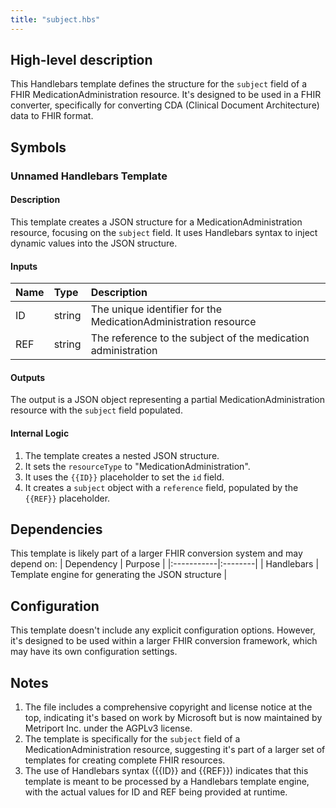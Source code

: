 ```yaml
---
title: "subject.hbs"
---
```


## High-level description
This Handlebars template defines the structure for the `subject` field of a FHIR MedicationAdministration resource. It's designed to be used in a FHIR converter, specifically for converting CDA (Clinical Document Architecture) data to FHIR format.

## Symbols

### Unnamed Handlebars Template
#### Description
This template creates a JSON structure for a MedicationAdministration resource, focusing on the `subject` field. It uses Handlebars syntax to inject dynamic values into the JSON structure.

#### Inputs
| Name | Type | Description |
|:-----|:-----|:------------|
| ID | string | The unique identifier for the MedicationAdministration resource |
| REF | string | The reference to the subject of the medication administration |

#### Outputs
The output is a JSON object representing a partial MedicationAdministration resource with the `subject` field populated.

#### Internal Logic
1. The template creates a nested JSON structure.
2. It sets the `resourceType` to "MedicationAdministration".
3. It uses the `{{ID}}` placeholder to set the `id` field.
4. It creates a `subject` object with a `reference` field, populated by the `{{REF}}` placeholder.

## Dependencies
This template is likely part of a larger FHIR conversion system and may depend on:
| Dependency | Purpose |
|:-----------|:--------|
| Handlebars | Template engine for generating the JSON structure |

## Configuration
This template doesn't include any explicit configuration options. However, it's designed to be used within a larger FHIR conversion framework, which may have its own configuration settings.

## Notes
1. The file includes a comprehensive copyright and license notice at the top, indicating it's based on work by Microsoft but is now maintained by Metriport Inc. under the AGPLv3 license.
2. The template is specifically for the `subject` field of a MedicationAdministration resource, suggesting it's part of a larger set of templates for creating complete FHIR resources.
3. The use of Handlebars syntax ({{ID}} and {{REF}}) indicates that this template is meant to be processed by a Handlebars template engine, with the actual values for ID and REF being provided at runtime.